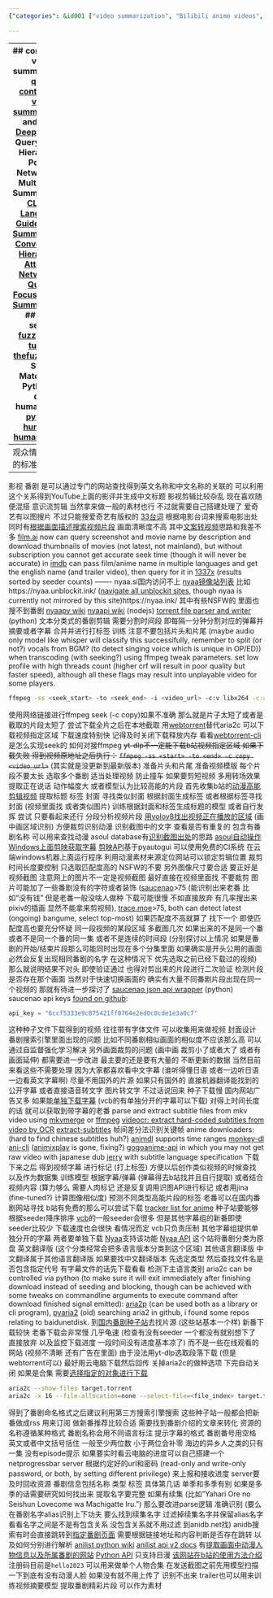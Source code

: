 ```yaml
---
{"categories": &id001 ["video summarization", "Bilibili anime videos", "aria2p", "pyaria2", "Chinese torrent sites", "RSS feeds", "netprogressbar server"], "category": "Anime Video Downloads", "date": "2023-01-16 06:20:31", "description": "This article dives into video summarization techniques and methods for acquiring content, specifically focusing on Bilibili's anime videos. It demonstrates the use of command-line tools like aria2p and pyaria2 to download anime videos from Chinese torrent sites. The process involves selecting files, utilizing search engines, subscribing to RSS feeds, formatting episode numbers, and setting up a netprogressbar server for tracking progress.", "tags": *id001, "title": "影视/番剧素材查找 番剧精彩片段制作 create bangumi/anime highlights collection"}

---
```


------
## controllable video summarization
[query controllable video summarization](https://github.com/Jhhuangkay/Query-controllable-Video-Summarization) and [paper](https://deepai.org/publication/query-controllable-video-summarization)
[DeepQAMVS](https://deepai.org/publication/deepqamvs-query-aware-hierarchical-pointer-networks-for-multi-video-summarization): Query-Aware Hierarchical Pointer Networks for Multi-Video Summarization
[CLIP-It! Language-Guided Video Summarization](https://deepai.org/publication/clip-it-language-guided-video-summarization)
[Convolutional Hierarchical Attention Network for Query-Focused Video Summarization](https://deepai.org/publication/convolutional-hierarchical-attention-network-for-query-focused-video-summarization)
## fuzzy search
[fuzzywuzzy tutorial](https://www.geeksforgeeks.org/fuzzywuzzy-python-library/)
[thefuzz](https://github.com/seatgeek/thefuzz): Fuzzy String Matching in Python
## data humanization
[python-humanize](https://python-humanize.readthedocs.io/en/latest/time/)
[humanfriendly](https://humanfriendly.readthedocs.io/en/latest/)
-------
观众情绪是唯一的标准。
-------
影视 番剧 是可以通过专门的网站查找得到英文名称和中文名称的关联的 可以利用这个关系得到YouTube上面的影评并生成中文标题
影视剪辑比较杂乱 现在喜欢随便混搭 意识流剪辑 当然拿来做一般的素材也行 不过就需要自己搭建处理了
爱奇艺有以图搜片 不过只能搜爱奇艺有版权的
[33台词](https://33.agilestudio.cn/) 根据电影台词来搜索电影出处 同时有[根据画面描述搜索视频片段](https://fse.agilestudio.cn/) 画面清晰度不高  其中[文案转视频](http://fse-docs.agilestudio.cn/#/generate_video?id=%e6%96%87%e6%a1%88%e8%bd%ac%e8%a7%86%e9%a2%91)思路和我差不多
[film.ai](https://beta.flim.ai/) now can query screenshot and movie name by description and download thumbnails of movies (not latest, not mainland), but without subscription you cannot get accurate seek time (though it will never be accurate)
in [imdb](https://www.imdb.com) can pass film/anime name in multiple languages and get the english name (and trailer video), then query for it in [1337x](https://1337x.to/) (results sorted by seeder counts)
-------
nyaa.si国内访问不上 [nyaa镜像站列表](https://nyaatorrents.info/) 比如 https://nyaa.unblockit.ink/ ([navigate all unblockit sites](https://unblockit.bio/), though nyaa is currently not mirrored by this site)https://nyaa.ink/  其中有些NSFW的 里面也搜不到番剧
[nyaapy wiki](https://github.com/JuanjoSalvador/NyaaPy/wiki/Docs-for-Nyaa.si)
[nyaapi wiki](https://github.com/Kylart/Nyaapi/wiki/Nyaa.si) (nodejs)
[torrent file parser and writer](https://github.com/7sDream/torrent_parser) (python)
文本分类式的番剧剪辑 需要分割时间段 即每隔一分钟分割对应的弹幕并摘要或者字幕 合并并进行打标签 训练 注意不要包括片头和片尾 (maybe audio only model like whisper will classify this successifully, remember to split (or not?) vocals from BGM? (to detect singing voice which is unique in OP/ED))
when transcoding (with seeking?) using ffmpeg tweak parameters. set low profile with high threads count (higher crf will result in poor quality but faster speed), although all these flags may result into unplayable video for some players.
```bash
ffmpeg -ss <seek_start> -to <seek_end> -i <video_url> -c:v libx264 -c:a [aac/copy] -threads 8 -crf 28 -preset ultrafast -tune zerolatency -movflags isml+frag_keyframe+empty_moov+faststart+delay_moov -f ismv -maxrate 2500k -bufsize 5000k <output_path>
```
使用网络链接进行ffmpeg seek (-c copy)如果不准确 那么就是片子太短了或者是截取的片段太短了 尝试下载全片之后在本地截取
用[webtorrent](https://github.com/webtorrent/webtorrent)替代aria2c 可以下载视频指定区域 下载速度特别快 记得及时关闭下载释放内存 看看[webtorrent-cli](https://github.com/webtorrent/webtorrent-cli)是怎么实现seek的 如何对接ffmpeg
~~yt-dlp不一定能下载b站视频指定区域 如果下载失败 得到视频原地址之后执行：~~
~~`ffmpeg -ss <start> -to <end> -c copy <video_url>`~~
(其实就是没更新到最新版本)
准备片头和片尾 准备视频模版 每个片段不要太长 选取多个番剧 适当处理视频 防止撞车
如果要剪短视频 多用转场效果 提取正在说话 动作幅度大 或者模型认为比较高能的片段
首先收集b站的[动漫高能剪辑视频](https://www.bilibili.com/video/BV1e54y1y7qy)
提取标题 标签 封面
寻找类似封面 根据封面生成标签 或者根据标签寻找封面 (视频里面找 或者类似图片)
训练根据封面和标签生成标题的模型 或者自行发挥 尝试 只要看起来还行
分段分析视频片段 [用yolov8找出视频正在播放的区域](https://huggingface.co/James4Ever0/yolov8_pip_ultralytics) (画中画区域识别) 方便裁剪识别动漫
识别截图中的文字 查看是否有重复的 包含有番剧名称 可以用来查找动漫
asoul database有[识别截图出处](https://github.com/A-Soul-Database/PhotoSearch/blob/42ce7f8877938b52cbcae6a61edb90a547894a23/main.py)的思路
[asoul自动操作Windows上面剪映获取字幕](https://github.com/A-Soul-Database/JianYingSrtServer) [剪映API](https://github.com/P-PPPP/JianYingApi)基于pyautogui 可以使用免费的CI系统 在云端windows机器上面运行程序
利用动漫素材来源定位网站可以锁定剪辑位置 裁剪时间长度要控制 只选取匹配度高的 NSFW的不要 另外图像尺寸要合适 要正好是视频截图 注意网上的图片不一定是视频截图 最好直接在视频里面找 不要裁剪 图片可能加了一些番剧没有的字符或者装饰 ([saucenao](https://saucenao.com/)>75 (能识别出来老番 比如“没有钱” 但是老番一般没啥人做种 下载可能很慢 不如直接放弃 有几率搜出来pixiv的插画 显然不能拿来剪视频), [trace.moe](https://trace.moe)>75, both can detect latest (ongoing) bangume, select top-most) 如果匹配度不高就算了 找下一个 即使匹配度高也要充分怀疑 同一段视频的某段区域 多截图几次 如果出来的不是同一个番 或者不是同一个番的同一集 或者不是连续的时间段 (分别探讨以上情况 如果是番剧的开始/结束片段那么可能同时出现在多个分集里面 如果确实是开头公用的画面 必然会反复出现相同番剧的名字 在这种情况下 优先选取之前已经下载过的视频) 那么就说明结果不对头 即使验证通过 也得对剪出来的片段进行二次验证 检测片段是否存在那个画面 当然对于快速切换画面的 确实有大量不同番剧片段出现在同一个视频的 那就有待进一步探讨了
[saucenao json api wrapper](https://github.com/nomnoms12/saucenao_api) (python)
saucenao api keys [found on github](https://github.com/search?l=Python&q=https%3A%2F%2Fsaucenao.com%2Fsearch.php&type=Code):
```python
api_key = "6ccf5333e9c875421ff0764e2ed0c0cde1e3a0c7"
```
这种种子文件下载得到的视频 往往带有字体文件 可以收集用来做视频 封面设计
番剧搜索引擎里面出现的问题 比如不同番剧相似画面的相似度不应该那么高 可以通过自监督强化学习解决 另外画面裁剪的问题 (画中画 裁剪小了或者大了 或者有画面延伸) 都需要进一步改进 最主要的还是要有大量的 不断更新的数据 当然目前来看这些不需要处理
因为大家都喜欢看中文字幕 (谁听得懂日语 或者一边听日语一边看英文字幕啊) 尽量不用国外的片源 如果只有国外的 直接机器翻译能找到的公开字幕 或者直接语音转文字 图片转文字 不过话说回来 种子下载慢 国内网站广告又多 如果能[单独下载字幕](https://github.com/foxofice/sub_share) (vcb的有单独分开的字幕可以下载) 对得上时间长度的话 就可以获取到带字幕的老番
parse and extract subtitle files from mkv video using [mkvmerge](https://github.com/jorti/extract-subs/blob/master/extract-subs.py) or [ffmpeg](https://github.com/fdenivac/ffextract-subtitles/blob/master/ffextract-subtitles.py)
[videocr: extract hard-coded subtitles from video by OCR](https://pypi.org/project/videocr)
[extract-subtitles](https://github.com/shawnsky/extract-subtitles) 帧间差分法识别关键帧
anime downloaders: (hard to find chinese subtitles huh?)
[animdl](https://github.com/justfoolingaround/animdl) supports time ranges
[monkey-dl](https://github.com/Oshan96/monkey-dl)
[ani-cli](https://github.com/pystardust/ani-cli) ([animixplay](https://animixplay.to/) is gone, fixing?)
[gogoanime-api](https://github.com/riimuru/gogoanime-api) in which you may not get raw video with japanese dub
[jerry](https://github.com/justchokingaround/jerry) with subtitle language specification
下载下来之后 得到视频字幕 进行标记 (打上标签) 方便以后创作类似视频的时候查找 以及作为数据集 训练模型 根据字幕/弹幕 (弹幕得去b站找并且自行提取) 或者结合视频内容 (算力够么 需要人肉标记 还是反复调用识图API进行标记 或者用jina (fine-tuned?) 计算图像相似度) 预测不同类型高能片段的标签
老番可以在国内番剧网站寻找 b站有免费的那么可以尝试下载
[tracker list for anime](https://github.com/DeSireFire/animeTrackerList)
种子站要能够根据seeder降序排序 [vcb](https://vcb-s.com/)的一般seeder会很多 但是其他字幕组的新番即使seeder比较少 下载速度也会很快 看情况而定 vcb只负责压制 其他字幕组提供单独分开的字幕 两者要单独下载 [Nyaa](https://nyaa.si/)支持该功能 [Nyaa API](https://github.com/Kylart/Nyaapi) 这个站将番剧分类为原盘 英文翻译版 (这个分类经常会把多语言版本分类到这个区域) 其他语言翻译版 中文翻译属于其他语言翻译版 如果要找中文翻译版本 先选定类型 然后查找文件名是否包含指定代号 有字幕文件的话先下载看看 检测下主语言类别
aria2c can be controlled via python (to make sure it will exit immediately after finishing download instead of seeding and blocking, though can be achieved with some tweaks on commandline arguments to execute command after download finished signal emitted): [aria2p](https://github.com/pawamoy/aria2p) (can be used both as a library or cli program), [pyaria2](https://github.com/zhenlohuang/pyaria2) (old) searching aria2 in github, i found some repos relating to baidunetdisk.
到[国内番剧种子站](https://www.bilibili.com/read/cv7338766/)去找片源 (这些站基本一个样) 新番下载较快 老番下载会非常慢 几乎龟速 (检查有没有seeder 一个都没有就别想下了 直接放弃 以及监控下载进度 一段时间没有进度基本凉了) 而不是一些在线观看的网站 (视频不清晰 还有广告在里面) 由于没法用yt-dlp选取段落下载 (但是webtorrent可以) 最好用云电脑下载然后回传 关掉aria2c的做种选项 下完自动关闭 如果是合集 需要[选择指定的对象进行下载](https://github.com/aria2/aria2/issues/843)
```bash
aria2c --show-files target.torrent
aria2c -x 16 --file-allocation=none --select-file=<file_index> target.torrent
```
得到了番剧命名格式之后建议利用第三方搜索引擎搜索
这些种子站一般都会把新番做成rss 用来订阅 做新番推荐比较合适 需要找到番剧介绍的文章来转化 资源的名称遵循某种格式 番剧名称会用不同语言标注 提示字幕的格式 番剧番号用空格 英文或者中文括号括住 一般至少两位数 小于两位会补零 海边的异乡人之类的只有一集 没有episode提示
如果要实时看云电脑的进度可以自己搭建一个netprogressbar server 根据约定好的url和密码 (read-only and write-only password, or both, by setting different privilege) 来上报和接收进度 server要及时回收资源
番剧信息包括名称 类型 标签 具体第几话 单季和多季有别 如果是多季的话需要研究如何找出来 提取名字要完整 如果有续集 (比如"Yahari Ore no Seishun Lovecome wa Machigatte Iru.") 那么要改进parse逻辑 准确识别 (要么在番剧名字alias识别上下功夫 要么找到续集名字 过滤掉续集名字并保留alias名字 看看名字之间是不是有包含关系 没包含关系就不用过滤 到anidb.net找)
anidb搜索有时会直接跳转到[指定番剧页面](https://anidb.net/anime/9310) 需要根据链接地址和内容判断是否存在跳转 以及如何分别进行解析
[anilist python wiki](https://github.com/ReZeroE/AnilistPython/wiki)
[anilist api v2 docs](https://anilist.gitbook.io/anilist-apiv2-docs/)
有[提取画面中动漫人物信息以及所属番剧的网站](https://ai.animedb.cn) [Python API](https://github.com/itoukou1/zhenxun_plugin_animetrace/blob/main/__init__.py) 只支持日漫 [该网站在b站的使用方法介绍](https://www.bilibili.com/read/cv17700107) 注册码目前是`hello2023` 可以用来做单个人物合集 在发送截图之前先用模型扫描一下到底有没有动漫人脸 如果没有就不用上传了 识别不出来
trailer也可以用来训练视频摘要模型 提取番剧精彩片段 可以作为素材
